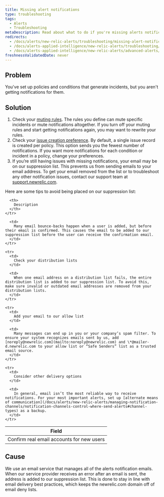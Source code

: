 ```yaml
---
title: Missing alert notifications
type: troubleshooting
tags:
  - Alerts
  - Troubleshooting
metaDescription: Read about what to do if you're missing alerts notifications.
redirects:
  - /docs/alerts/new-relic-alerts/troubleshooting/missing-alert-notifications
  - /docs/alerts-applied-intelligence/new-relic-alerts/troubleshooting/missing-alert-notifications
  - /docs/alerts-applied-intelligence/new-relic-alerts/advanced-alerts/troubleshooting/missing-alert-notifications
freshnessValidatedDate: never
---
```


## Problem

You've set up policies and conditions that generate incidents, but you aren't getting notifications for them.

## Solution

1. Check your [muting rules](/docs/alerts/new-relic-alerts/managing-notification-channels/muting-rules-suppress-notifications). The rules you define can mute specific incidents or mute notifications altogether. If you turn off your muting rules and start getting notifications again, you may want to rewrite your rules.
2. Check your [issue creation preference](/docs/alerts/new-relic-alerts/configuring-alert-policies/specify-when-new-relic-creates-incidents#preference-options). By default, a single issue record is created per policy. This option sends you the fewest number of notifications. If you want more notifications for each condition or incident in a policy, change your preferences.
3. If you’re still having issues with missing notifications, your email may be on our suppression list. This prevents us from sending emails to your email address. To get your email removed from the list or to troubleshoot any other notification issues, contact our support team at [support.newrelic.com](https://support.newrelic.com).

Here are some tips to avoid being placed on our suppression list:

<table>
  <thead>
    <tr>
      <th>
        Field
      </th>

      <th>
        Description
      </th>
    </tr>
  </thead>

  <tbody>
    <tr>
      <td>
        Confirm real email accounts for new users
      </td>

      <td>
        Many email bounce-backs happen when a user is added, but before their email is confirmed. This causes the email to be added to our suppression list before the user can receive the confirmation email.
      </td>
    </tr>

    <tr>
      <td>
        Check your distribution lists
      </td>

      <td>
        When one email address on a distribution list fails, the entire distribution list is added to our suppression list. To avoid this, make sure invalid or outdated email addresses are removed from your distribution lists.
      </td>
    </tr>

    <tr>
      <td>
        Add your email to our allow list
      </td>

      <td>
        Many messages can end up in you or your company’s spam filter. To ensure your system recognizes emails sent by us, add [noreply@newrelic.com](mailto:noreply@newrelic.com) and \*@mailer-d.newrelic.com to your allow list or “Safe Senders” list as a trusted email source.
      </td>
    </tr>

    <tr>
      <td>
        Consider other delivery options
      </td>

      <td>
        In general, email isn’t the most reliable way to receive notifications. For your most important alerts, set up [alternate means of communication](/docs/alerts/new-relic-alerts/managing-notification-channels/notification-channels-control-where-send-alerts#channel-types) as a backup.
      </td>
    </tr>
  </tbody>
</table>

## Cause

We use an email service that manages all of the alerts notification emails. When our service provider receives an error after an email is sent, the address is added to our suppression list. This is done to stay in line with email delivery best practices, which keeps the newrelic.com domain off of email deny lists.
